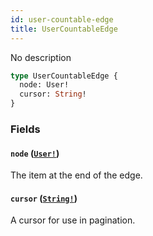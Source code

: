 ```yaml
---
id: user-countable-edge
title: UserCountableEdge
---
```


No description

```graphql
type UserCountableEdge {
  node: User!
  cursor: String!
}
```

### Fields

#### `node` ([`User!`](/docs/developer/api-reference/objects/user))

The item at the end of the edge.

#### `cursor` ([`String!`](/docs/developer/api-reference/scalars/string))

A cursor for use in pagination.

